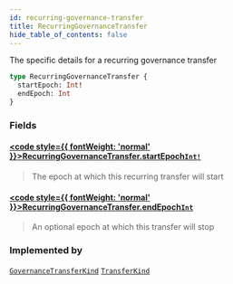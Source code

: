 ```yaml
---
id: recurring-governance-transfer
title: RecurringGovernanceTransfer
hide_table_of_contents: false
---
```








The specific details for a recurring governance transfer

```graphql
type RecurringGovernanceTransfer {
  startEpoch: Int!
  endEpoch: Int
}
```


### Fields

#### [<code style={{ fontWeight: 'normal' }}>RecurringGovernanceTransfer.<b>startEpoch</b></code>](#)<Bullet />[`Int!`](/mainnet/api/graphql/scalars/int) <Badge class="secondary" text="non-null"/> <Badge class="secondary" text="scalar"/>
> The epoch at which this recurring transfer will start
> 

#### [<code style={{ fontWeight: 'normal' }}>RecurringGovernanceTransfer.<b>endEpoch</b></code>](#)<Bullet />[`Int`](/mainnet/api/graphql/scalars/int) <Badge class="secondary" text="scalar"/>
> An optional epoch at which this transfer will stop
> 



### Implemented by

[`GovernanceTransferKind`](/mainnet/api/graphql/unions/governance-transfer-kind)  <Badge class="secondary" text="union"/><Bullet />[`TransferKind`](/mainnet/api/graphql/unions/transfer-kind)  <Badge class="secondary" text="union"/>



